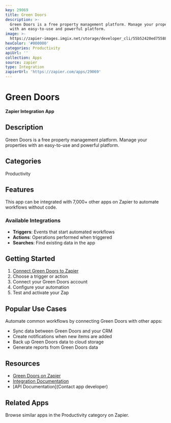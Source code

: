 ```yaml
---
key: 29069
title: Green Doors
description: >-
  Green Doors is a free property management platform. Manage your properties
  with an easy-to-use and powerful platform.
image: >-
  https://zapier-images.imgix.net/storage/developer_cli/55b52420ed755887f67640b7f10458a2.png?auto=format%2Ccompress&ixlib=python-3.0.0&q=50
hexColor: '#000000'
categories: Productivity
apiUrl: ''
collection: Apps
source: zapier
type: Integration
zapierUrl: 'https://zapier.com/apps/29069'
---
```

# Green Doors

**Zapier Integration App**

## Description

Green Doors is a free property management platform. Manage your properties with an easy-to-use and powerful platform.

## Categories

Productivity

## Features

This app can be integrated with 7,000+ other apps on Zapier to automate workflows without code.

### Available Integrations

- **Triggers**: Events that start automated workflows
- **Actions**: Operations performed when triggered
- **Searches**: Find existing data in the app

## Getting Started

1. [Connect Green Doors to Zapier](https://zapier.com/apps/29069)
2. Choose a trigger or action
3. Connect your Green Doors account
4. Configure your automation
5. Test and activate your Zap

## Popular Use Cases

Automate common workflows by connecting Green Doors with other apps:

- Sync data between Green Doors and your CRM
- Create notifications when new items are added
- Back up Green Doors data to cloud storage
- Generate reports from Green Doors data

## Resources

- [Green Doors on Zapier](https://zapier.com/apps/29069)
- [Integration Documentation](https://zapier.com/apps/29069/integrations)
- [API Documentation](Contact app developer)

## Related Apps

Browse similar apps in the Productivity category on Zapier.

